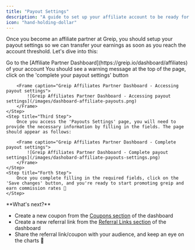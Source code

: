 ```yaml
---
title: "Payout Settings"
description: "A guide to set up your affiliate account to be ready for receive payouts"
icon: "hand-holding-dollar"
---
```


Once you become an affiliate partner at Greip, you should setup your payout settings so we can transfer your earnings as soon as you reach the account threshold. Let's dive into this:

<Steps>
    <Step title="First Step">
        Go to the [Affiliate Partner Dashboard](https://greip.io/dashboard/affiliates) of your account
    </Step>
    <Step title="Second Step">
        You should see a warning message at the top of the page, click on the 'complete your payout settings' button

        <Frame caption="Greip Affiliates Partner Dashboard - Accessing payout settings">
            ![Greip Affiliates Partner Dashboard - Accessing payout settings](/images/dashboard-affiliate-payouts.png)
        </Frame>
    </Step>
    <Step title="Third Step">
        Once you access the 'Payouts Settings' page, you will need to provide the necessary information by filling in the fields. The page should appear as follows:

        <Frame caption="Greip Affiliates Partner Dashboard - Complete payout settings">
            ![Greip Affiliates Partner Dashboard - Complete payout settings](/images/dashobard-affiliate-payouts-settings.png)
        </Frame>
    </Step>
    <Step title="Forth Step">
        Once you complete filling in the required fields, click on the 'Save changes' button, and you're ready to start promoting greip and earn commission rates 🎉
    </Step>

</Steps>

<Note>
**What's next?**

- Create a new coupon from the [Coupons section](https://greip.io/dashboard/affiliates/coupons) of the dashboard
- Create a new referral link from the [Referral Links section](https://greip.io/dashboard/affiliates/links) of the dashboard
- Share the referral link/coupon with your audience, and keep an eye on the charts 🤑

</Note>
